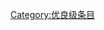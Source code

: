 {{catmore1|[[Wikipedia:海洋生物专题|Wikipedia:海洋生物专题]]}}
{{Articles by Quality|topic=海洋生物|project=海洋生物|format=toc}}
{{emptycat}}

[[Category:优良级条目|Category:优良级条目]]